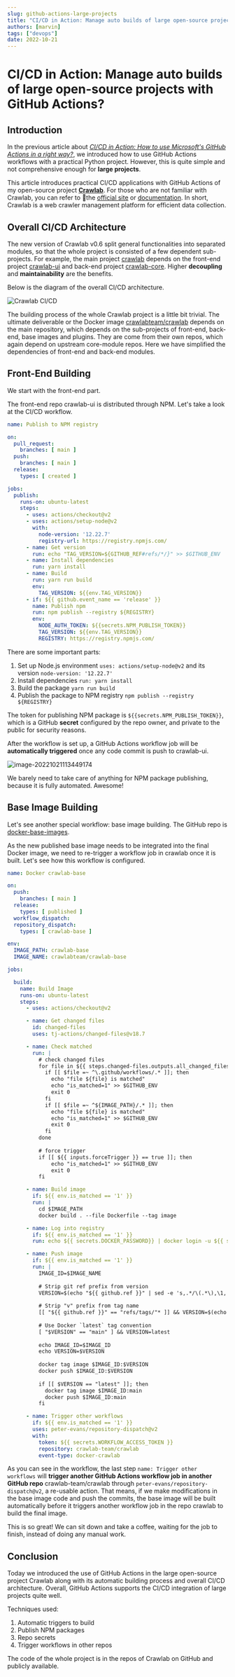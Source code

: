 ```yaml
---
slug: github-actions-large-projects
title: "CI/CD in Action: Manage auto builds of large open-source projects with GitHub Actions?"
authors: [marvin]
tags: ["devops"]
date: 2022-10-21
---
```



# CI/CD in Action: Manage auto builds of large open-source projects with GitHub Actions?

## Introduction

In the previous article about *[CI/CD in Action: How to use Microsoft's GitHub Actions in a right way?](https://dev.to/tikazyq/cicd-in-action-how-to-use-microsofts-github-actions-in-a-right-way-4g89)*, we introduced how to use GitHub Actions workflows with a practical Python project. However, this is quite simple and not comprehensive enough for **large projects**. 

This article introduces practical CI/CD applications with GitHub Actions of my open-source project **[Crawlab](https://github.com/crawlab-team/crawlab)**. For those who are not familiar with Crawlab, you can refer to the [official site](https://www.crawlab.cn) or [documentation](https://docs.crawlab.cn). In short, Crawlab is a web crawler management platform for efficient data collection.

## Overall CI/CD Architecture

The new version of Crawlab v0.6 split general functionalities into separated modules, so that the whole project is consisted of a few dependent sub-projects. For example, the main project [crawlab](https://github.com/crawlab-team/crawlab) depends on the front-end project [crawlab-ui](https://github.com/crawlab-team/crawlab-ui) and back-end project [crawlab-core](https://github.com/crawlab-team/crawlab-core). Higher **decoupling** and **maintainability** are the benefits.

Below is the diagram of the overall CI/CD architecture.

![Crawlab CI/CD](https://codao.crawlab.cn/images/2022-10-21-025257.png)

The building process of the whole Crawlab project is a little bit trivial. The ultimate deliverable or the Docker image [crawlabteam/crawlab](https://hub.docker.com/crawlabteam/crawlab) depends on the main repository, which depends on the sub-projects of front-end, back-end, base images and plugins. They are come from their own repos, which again depend on upstream core-module repos. Here we have simplified the dependencies of front-end and back-end modules. 

## Front-End Building

We start with the front-end part.

The front-end repo crawlab-ui is distributed through NPM. Let's take a look at the CI/CD workflow.

```yaml
name: Publish to NPM registry

on:
  pull_request:
    branches: [ main ]
  push:
    branches: [ main ]
  release:
    types: [ created ]

jobs:
  publish:
    runs-on: ubuntu-latest
    steps:
      - uses: actions/checkout@v2
      - uses: actions/setup-node@v2
        with:
          node-version: '12.22.7'
          registry-url: https://registry.npmjs.com/
      - name: Get version
        run: echo "TAG_VERSION=${GITHUB_REF#refs/*/}" >> $GITHUB_ENV
      - name: Install dependencies
        run: yarn install
      - name: Build
        run: yarn run build
        env:
          TAG_VERSION: ${{env.TAG_VERSION}}
      - if: ${{ github.event_name == 'release' }}
        name: Publish npm
        run: npm publish --registry ${REGISTRY}
        env:
          NODE_AUTH_TOKEN: ${{secrets.NPM_PUBLISH_TOKEN}}
          TAG_VERSION: ${{env.TAG_VERSION}}
          REGISTRY: https://registry.npmjs.com/
```

There are some important parts:

1. Set up Node.js environment `uses: actions/setup-node@v2` and its version `node-version: '12.22.7'`
2. Install dependencies `run: yarn install`
3. Build the package `yarn run build`
4. Publish the package to NPM registry `npm publish --registry ${REGISTRY}`

The token for publishing NPM package is  `${{secrets.NPM_PUBLISH_TOKEN}}`, which is a GitHub **secret** configured by the repo owner, and private to the public for security reasons.

After the workflow is set up, a GitHub Actions workflow job will be **automatically triggered** once any code commit is push to crawlab-ui.

![image-20221021113449174](https://codao.crawlab.cn/images/2022-10-21-033449.png)

We barely need to take care of anything for NPM package publishing, because it is fully automated. Awesome!

## Base Image Building

Let's see another special workflow: base image building. The GitHub repo is [docker-base-images](https://github.com/crawlab-team/docker-base-images).

As the new published base image needs to be integrated into the final Docker image, we need to re-trigger a workflow job in crawlab once it is built. Let's see how this workflow is configured.

```yaml
name: Docker crawlab-base

on:
  push:
    branches: [ main ]
  release:
    types: [ published ]
  workflow_dispatch:
  repository_dispatch:
    types: [ crawlab-base ]

env:
  IMAGE_PATH: crawlab-base
  IMAGE_NAME: crawlabteam/crawlab-base

jobs:

  build:
    name: Build Image
    runs-on: ubuntu-latest
    steps:
      - uses: actions/checkout@v2

      - name: Get changed files
        id: changed-files
        uses: tj-actions/changed-files@v18.7

      - name: Check matched
        run: |
          # check changed files
          for file in ${{ steps.changed-files.outputs.all_changed_files }}; do
            if [[ $file =~ ^\.github/workflows/.* ]]; then
              echo "file ${file} is matched"
              echo "is_matched=1" >> $GITHUB_ENV
              exit 0
            fi
            if [[ $file =~ ^${IMAGE_PATH}/.* ]]; then
              echo "file ${file} is matched"
              echo "is_matched=1" >> $GITHUB_ENV
              exit 0
            fi
          done
          
          # force trigger
          if [[ ${{ inputs.forceTrigger }} == true ]]; then
              echo "is_matched=1" >> $GITHUB_ENV
              exit 0
          fi

      - name: Build image
        if: ${{ env.is_matched == '1' }}
        run: |
          cd $IMAGE_PATH
          docker build . --file Dockerfile --tag image

      - name: Log into registry
        if: ${{ env.is_matched == '1' }}
        run: echo ${{ secrets.DOCKER_PASSWORD}} | docker login -u ${{ secrets.DOCKER_USERNAME }} --password-stdin

      - name: Push image
        if: ${{ env.is_matched == '1' }}
        run: |
          IMAGE_ID=$IMAGE_NAME
          
          # Strip git ref prefix from version
          VERSION=$(echo "${{ github.ref }}" | sed -e 's,.*/\(.*\),\1,')
          
          # Strip "v" prefix from tag name
          [[ "${{ github.ref }}" == "refs/tags/"* ]] && VERSION=$(echo $VERSION | sed -e 's/^v//')
          
          # Use Docker `latest` tag convention
          [ "$VERSION" == "main" ] && VERSION=latest
          
          echo IMAGE_ID=$IMAGE_ID
          echo VERSION=$VERSION
          
          docker tag image $IMAGE_ID:$VERSION
          docker push $IMAGE_ID:$VERSION
          
          if [[ $VERSION == "latest" ]]; then
            docker tag image $IMAGE_ID:main
            docker push $IMAGE_ID:main
          fi

      - name: Trigger other workflows
        if: ${{ env.is_matched == '1' }}
        uses: peter-evans/repository-dispatch@v2
        with:
          token: ${{ secrets.WORKFLOW_ACCESS_TOKEN }}
          repository: crawlab-team/crawlab
          event-type: docker-crawlab
```

As you can see in the workflow, the last step  `name: Trigger other workflows` will **trigger another GitHub Actions workflow job in another GitHub repo** crawlab-team/crawlab through `peter-evans/repository-dispatch@v2`, a re-usable action. That means, if we make modifications in the base image code and push the commits, the base image will be built automatically before it triggers another workflow job in the repo crawlab to build the final image.

This is so great! We can sit down and take a coffee, waiting for the job to finish, instead of doing any manual work.

## Conclusion

Today we introduced the use of GitHub Actions in the large open-source project Crawlab along with its automatic building process and overall CI/CD architecture. Overall, GitHub Actions supports the CI/CD integration of large projects quite well. 

Techniques used:

1. Automatic triggers to build
2. Publish NPM packages
3. Repo secrets
4. Trigger workflows in other repos

The code of the whole project is in the repos of Crawlab on GitHub and publicly available.
